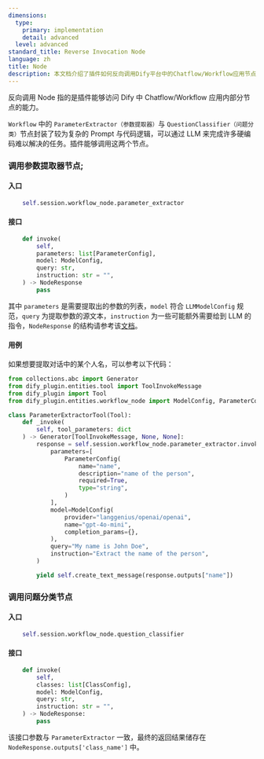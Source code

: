 ```yaml
---
dimensions:
  type:
    primary: implementation
    detail: advanced
  level: advanced
standard_title: Reverse Invocation Node
language: zh
title: Node
description: 本文档介绍了插件如何反向调用Dify平台中的Chatflow/Workflow应用节点功能。内容主要涉及两种特殊节点的调用方法：参数提取器节点（ParameterExtractor）和问题分类节点（QuestionClassifier）。文档详细说明了这两种节点的调用入口、接口参数和用例代码。
---
```


反向调用 Node 指的是插件能够访问 Dify 中 Chatflow/Workflow 应用内部分节点的能力。

`Workflow` 中的 `ParameterExtractor（参数提取器）`与 `QuestionClassifier（问题分类）`节点封装了较为复杂的 Prompt 与代码逻辑，可以通过 LLM 来完成许多硬编码难以解决的任务。插件能够调用这两个节点。

### 调用参数提取器节点;

#### **入口**

```python
    self.session.workflow_node.parameter_extractor
```

#### **接口**

```python
    def invoke(
        self,
        parameters: list[ParameterConfig],
        model: ModelConfig,
        query: str,
        instruction: str = "",
    ) -> NodeResponse
        pass
```

其中 `parameters` 是需要提取出的参数的列表，`model` 符合 `LLMModelConfig` 规范，`query` 为提取参数的源文本，`instruction` 为一些可能额外需要给到 LLM 的指令，`NodeResponse` 的结构请参考该[文档](../general-specifications#noderesponse)。

#### **用例**

如果想要提取对话中的某个人名，可以参考以下代码：

```python
from collections.abc import Generator
from dify_plugin.entities.tool import ToolInvokeMessage
from dify_plugin import Tool
from dify_plugin.entities.workflow_node import ModelConfig, ParameterConfig

class ParameterExtractorTool(Tool):
    def _invoke(
        self, tool_parameters: dict
    ) -> Generator[ToolInvokeMessage, None, None]:
        response = self.session.workflow_node.parameter_extractor.invoke(
            parameters=[
                ParameterConfig(
                    name="name",
                    description="name of the person",
                    required=True,
                    type="string",
                )
            ],
            model=ModelConfig(
                provider="langgenius/openai/openai",
                name="gpt-4o-mini",
                completion_params={},
            ),
            query="My name is John Doe",
            instruction="Extract the name of the person",
        )

        yield self.create_text_message(response.outputs["name"])
```

### 调用问题分类节点

#### **入口**

```python
    self.session.workflow_node.question_classifier
```

#### **接口**

```python
    def invoke(
        self,
        classes: list[ClassConfig],
        model: ModelConfig,
        query: str,
        instruction: str = "",
    ) -> NodeResponse:
        pass
```

该接口参数与 `ParameterExtractor` 一致，最终的返回结果储存在 `NodeResponse.outputs['class_name']` 中。
